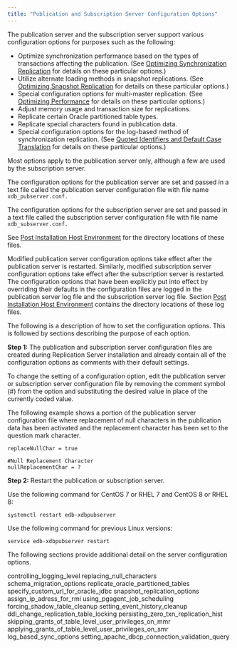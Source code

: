 ```yaml
---
title: "Publication and Subscription Server Configuration Options"
---
```


<div id="publications_and_subscriptions_server_conf_options" class="registered_link"></div>

The publication server and the subscription server support various configuration options for purposes such as the following:

-   Optimize synchronization performance based on the types of transactions affecting the publication. (See [Optimizing Synchronization Replication](../../../05_smr_operation/08_optimizing_performance/02_optimize_sync_replication/#optimize_sync_replication) for details on these particular options.)
-   Utilize alternate loading methods in snapshot replications. (See [Optimizing Snapshot Replication](../../../05_smr_operation/08_optimizing_performance/01_optimizing_snapshot_replication/#optimizing_snapshot_replication) for details on these particular options.)
-   Special configuration options for multi-master replication. (See [Optimizing Performance](../../../06_mmr_operation/12_optimizing_performance_mmr/#optimizing_performance_mmr) for details on these particular options.)
-   Adjust memory usage and transaction size for replications.
-   Replicate certain Oracle partitioned table types.
-   Replicate special characters found in publication data.
-   Special configuration options for the log-based method of synchronization replication. (See [Quoted Identifiers and Default Case Translation](../05_quoted_identifiers/#quoted_identifiers) for details on these particular options.)

Most options apply to the publication server only, although a few are used by the subscription server.

The configuration options for the publication server are set and passed in a text file called the publication server configuration file with file name `xdb_pubserver.conf.`

The configuration options for the subscription server are set and passed in a text file called the subscription server configuration file with file name `xdb_subserver.conf.`

See [Post Installation Host Environment](../../../03_installation/05_post_installation_host_environment/#post_installation_host_environment) for the directory locations of these files.

Modified publication server configuration options take effect after the publication server is restarted. Similarly, modified subscription server configuration options take effect after the subscription server is restarted. The configuration options that have been explicitly put into effect by overriding their defaults in the configuration files are logged in the publication server log file and the subscription server log file. Section [Post Installation Host Environment](../../../03_installation/05_post_installation_host_environment/#post_installation_host_environment) contains the directory locations of these log files.

The following is a description of how to set the configuration options. This is followed by sections describing the purpose of each option.

**Step 1:** The publication and subscription server configuration files are created during Replication Server installation and already contain all of the configuration options as comments with their default settings.

To change the setting of a configuration option, edit the publication server or subscription server configuration file by removing the comment symbol (#) from the option and substituting the desired value in place of the currently coded value.

The following example shows a portion of the publication server configuration file where replacement of null characters in the publication data has been activated and the replacement character has been set to the question mark character.

```text
replaceNullChar = true

#Null Replacement Character
nullReplacementChar = ?
```

**Step 2:** Restart the publication or subscription server.

Use the following command for CentOS 7 or RHEL 7 and CentOS 8 or RHEL 8:

`systemctl restart edb-xdbpubserver`

Use the following command for previous Linux versions:

`service edb-xdbpubserver restart`

The following sections provide additional detail on the server configuration options.

<div class="toctree" maxdepth="3">

controlling_logging_level replacing_null_characters schema_migration_options replicate_oracle_partitioned_tables specify_custom_url_for_oracle_jdbc snapshot_replication_options assign_ip_adress_for_rmi using_pgagent_job_scheduling forcing_shadow_table_cleanup setting_event_history_cleanup ddl_change_replication_table_locking persisting_zero_txn_replication_hist skipping_grants_of_table_level_user_privileges_on_mmr applying_grants_of_table_level_user_privileges_on_smr log_based_sync_options setting_apache_dbcp_connection_validation_query

</div>
